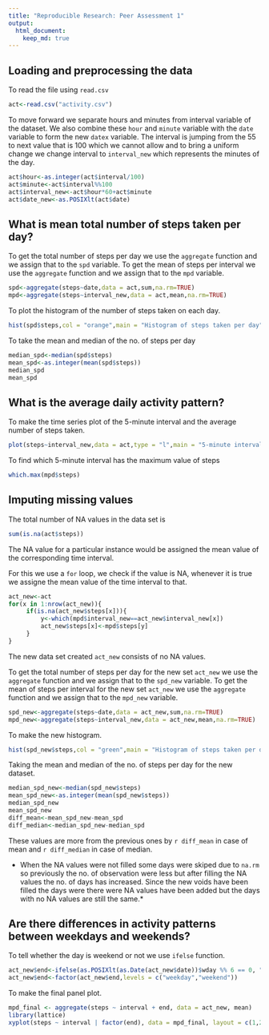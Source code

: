```yaml
---
title: "Reproducible Research: Peer Assessment 1"
output: 
  html_document:
    keep_md: true
---
```



## Loading and preprocessing the data

To read the file using `read.csv`

```r
act<-read.csv("activity.csv")
```

To move forward we separate hours and minutes from interval variable of the dataset. We also combine these `hour` and `minute` variable with the `date` variable to form the new `datex` variable. The interval is jumping from the 55 to next value that is 100 which we cannot allow and to bring a uniform change we change interval to `interval_new` which represents the minutes of the day.

```r
act$hour<-as.integer(act$interval/100)
act$minute<-act$interval%%100
act$interval_new<-act$hour*60+act$minute
act$date_new<-as.POSIXlt(act$date)
```

## What is mean total number of steps taken per day?

To get the total number of steps per day we use the `aggregate` function and we assign that to the `spd` variable.
To get the mean of steps per interval we use the `aggregate` function and we assign that to the `mpd` variable.

```r
spd<-aggregate(steps~date,data = act,sum,na.rm=TRUE)
mpd<-aggregate(steps~interval_new,data = act,mean,na.rm=TRUE)
```

To plot the histogram of the number of steps taken on each day.

```r
hist(spd$steps,col = "orange",main = "Histogram of steps taken per day",xlab = "Number of steps taken each day",breaks = 10)
```

To take the mean and median of the no. of steps per day

```r
median_spd<-median(spd$steps)
mean_spd<-as.integer(mean(spd$steps))
median_spd
mean_spd
```

## What is the average daily activity pattern?

To make the time series plot of the 5-minute interval and the average number of steps taken.

```r
plot(steps~interval_new,data = act,type = "l",main = "5-minute interval and the average number of steps taken",xlab = "Interval",ylab = "Steps averaged across the days")
```

To find which 5-minute interval has the maximum value of steps

```r
which.max(mpd$steps)
```

## Imputing missing values

The total number of NA values in the data set is

```r
sum(is.na(act$steps))
```

The NA value for a particular instance would be assigned the mean value of the corresponding time interval.

For this we use a `for` loop, we check if the value is NA, whenever it is true we assigne the mean value of the time interval to that.

```r
act_new<-act
for(x in 1:nrow(act_new)){
     if(is.na(act_new$steps[x])){
         y<-which(mpd$interval_new==act_new$interval_new[x])
         act_new$steps[x]<-mpd$steps[y]
     }
}
```

The new data set created `act_new` consists of no NA values.

To get the total number of steps per day for the new set `act_new` we use the `aggregate` function and we assign that to the `spd_new` variable.
To get the mean of steps per interval for the new set `act_new` we use the `aggregate` function and we assign that to the `mpd_new` variable.

```r
spd_new<-aggregate(steps~date,data = act_new,sum,na.rm=TRUE)
mpd_new<-aggregate(steps~interval_new,data = act_new,mean,na.rm=TRUE)
```

To make the new histogram.

```r
hist(spd_new$steps,col = "green",main = "Histogram of steps taken per day",xlab = "Number of steps taken each day",breaks = 10)
```

Taking the mean and median of the no. of steps per day for the new dataset.

```r
median_spd_new<-median(spd_new$steps)
mean_spd_new<-as.integer(mean(spd_new$steps))
median_spd_new
mean_spd_new
diff_mean<-mean_spd_new-mean_spd
diff_median<-median_spd_new-median_spd
```

These values are more from the previous ones by `r diff_mean` in case of mean and `r diff_median` in case of median.

* When the NA values were not filled some days were skiped due to `na.rm` so previously the no. of observation were less but after filling the NA values the no. of days has increased. Since the new voids have been filled the days were there were NA values have been added but the days with no NA values are still the same.*


## Are there differences in activity patterns between weekdays and weekends?

To tell whether the day is weekend or not we use `ifelse` function.

```r
act_new$end<-ifelse(as.POSIXlt(as.Date(act_new$date))$wday %% 6 == 0, "weekend", "weekday")
act_new$end<-factor(act_new$end,levels = c("weekday","weekend"))
```

To make the final panel plot.

```r
mpd_final <- aggregate(steps ~ interval + end, data = act_new, mean)
library(lattice)
xyplot(steps ~ interval | factor(end), data = mpd_final, layout = c(1,2), type="l")
```
